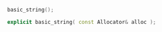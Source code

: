 ```cpp
basic_string();

explicit basic_string( const Allocator& alloc );
```

<!-- Optional description here  -->